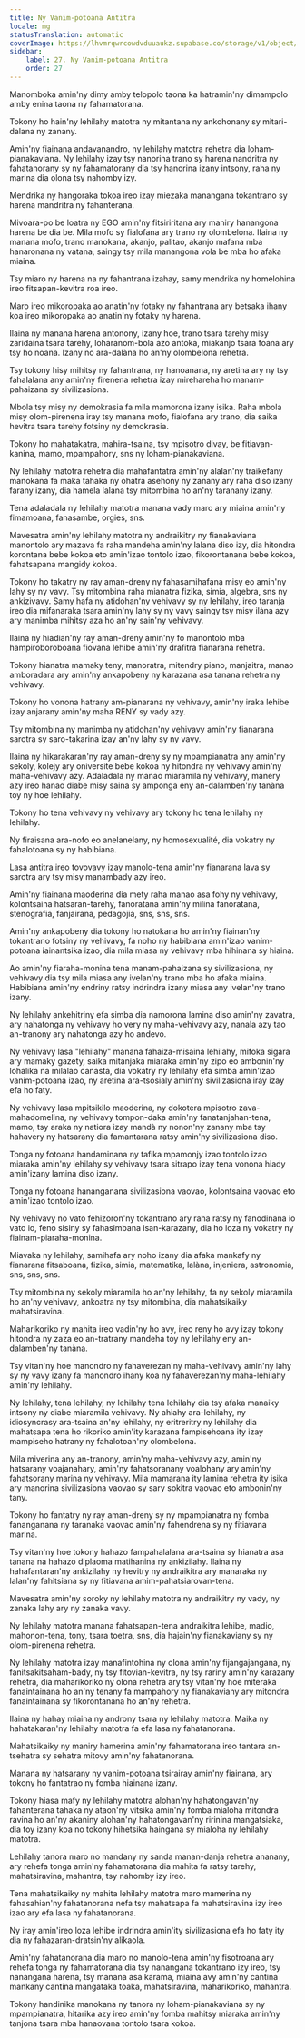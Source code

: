 ```yaml
---
title: Ny Vanim-potoana Antitra
locale: mg
statusTranslation: automatic
coverImage: https://lhvmrqwrcowdvduuaukz.supabase.co/storage/v1/object/public/strapi-uploads/small_cover-educacion-fundamental.webp-2d51a7828a2b1309555be27f7e2a61a0.webp
sidebar:
    label: 27. Ny Vanim-potoana Antitra
    order: 27
---
```

Manomboka amin'ny dimy amby telopolo taona ka hatramin'ny dimampolo amby enina taona ny fahamatorana.

Tokony ho hain'ny lehilahy matotra ny mitantana ny ankohonany sy mitari-dalana ny zanany.

Amin'ny fiainana andavanandro, ny lehilahy matotra rehetra dia loham-pianakaviana. Ny lehilahy izay tsy nanorina trano sy harena nandritra ny fahatanorany sy ny fahamatorany dia tsy hanorina izany intsony, raha ny marina dia olona tsy nahomby izy.

Mendrika ny hangoraka tokoa ireo izay miezaka manangana tokantrano sy harena mandritra ny fahanterana.

Mivoara-po be loatra ny EGO amin'ny fitsiriritana ary maniry hanangona harena be dia be. Mila mofo sy fialofana ary trano ny olombelona. Ilaina ny manana mofo, trano manokana, akanjo, palitao, akanjo mafana mba hanaronana ny vatana, saingy tsy mila manangona vola be mba ho afaka miaina.

Tsy miaro ny harena na ny fahantrana izahay, samy mendrika ny homelohina ireo fitsapan-kevitra roa ireo.

Maro ireo mikoropaka ao anatin'ny fotaky ny fahantrana ary betsaka ihany koa ireo mikoropaka ao anatin'ny fotaky ny harena.

Ilaina ny manana harena antonony, izany hoe, trano tsara tarehy misy zaridaina tsara tarehy, loharanom-bola azo antoka, miakanjo tsara foana ary tsy ho noana. Izany no ara-dalàna ho an'ny olombelona rehetra.

Tsy tokony hisy mihitsy ny fahantrana, ny hanoanana, ny aretina ary ny tsy fahalalana any amin'ny firenena rehetra izay mirehareha ho manam-pahaizana sy sivilizasiona.

Mbola tsy misy ny demokrasia fa mila mamorona izany isika. Raha mbola misy olom-pirenena iray tsy manana mofo, fialofana ary trano, dia saika hevitra tsara tarehy fotsiny ny demokrasia.

Tokony ho mahatakatra, mahira-tsaina, tsy mpisotro divay, be fitiavan-kanina, mamo, mpampahory, sns ny loham-pianakaviana.

Ny lehilahy matotra rehetra dia mahafantatra amin'ny alalan'ny traikefany manokana fa maka tahaka ny ohatra asehony ny zanany ary raha diso izany farany izany, dia hamela lalana tsy mitombina ho an'ny taranany izany.

Tena adaladala ny lehilahy matotra manana vady maro ary miaina amin'ny fimamoana, fanasambe, orgies, sns.

Mavesatra amin'ny lehilahy matotra ny andraikitry ny fianakaviana manontolo ary mazava fa raha mandeha amin'ny lalana diso izy, dia hitondra korontana bebe kokoa eto amin'izao tontolo izao, fikorontanana bebe kokoa, fahatsapana mangidy kokoa.

Tokony ho takatry ny ray aman-dreny ny fahasamihafana misy eo amin'ny lahy sy ny vavy. Tsy mitombina raha mianatra fizika, simia, algebra, sns ny ankizivavy. Samy hafa ny atidohan'ny vehivavy sy ny lehilahy, ireo taranja ireo dia mifanaraka tsara amin'ny lahy sy ny vavy saingy tsy misy ilàna azy ary manimba mihitsy aza ho an'ny sain'ny vehivavy.

Ilaina ny hiadian'ny ray aman-dreny amin'ny fo manontolo mba hampiroboroboana fiovana lehibe amin'ny drafitra fianarana rehetra.

Tokony hianatra mamaky teny, manoratra, mitendry piano, manjaitra, manao amboradara ary amin'ny ankapobeny ny karazana asa tanana rehetra ny vehivavy.

Tokony ho vonona hatrany am-pianarana ny vehivavy, amin'ny iraka lehibe izay anjarany amin'ny maha RENY sy vady azy.

Tsy mitombina ny manimba ny atidohan'ny vehivavy amin'ny fianarana sarotra sy saro-takarina izay an'ny lahy sy ny vavy.

Ilaina ny hikarakaran'ny ray aman-dreny sy ny mpampianatra any amin'ny sekoly, kolejy ary oniversite bebe kokoa ny hitondra ny vehivavy amin'ny maha-vehivavy azy. Adaladala ny manao miaramila ny vehivavy, manery azy ireo hanao diabe misy saina sy amponga eny an-dalamben'ny tanàna toy ny hoe lehilahy.

Tokony ho tena vehivavy ny vehivavy ary tokony ho tena lehilahy ny lehilahy.

Ny firaisana ara-nofo eo anelanelany, ny homosexualité, dia vokatry ny fahalotoana sy ny habibiana.

Lasa antitra ireo tovovavy izay manolo-tena amin'ny fianarana lava sy sarotra ary tsy misy manambady azy ireo.

Amin'ny fiainana maoderina dia mety raha manao asa fohy ny vehivavy, kolontsaina hatsaran-tarehy, fanoratana amin'ny milina fanoratana, stenografia, fanjairana, pedagojia, sns, sns, sns.

Amin'ny ankapobeny dia tokony ho natokana ho amin'ny fiainan'ny tokantrano fotsiny ny vehivavy, fa noho ny habibiana amin'izao vanim-potoana iainantsika izao, dia mila miasa ny vehivavy mba hihinana sy hiaina.

Ao amin'ny fiaraha-monina tena manam-pahaizana sy sivilizasiona, ny vehivavy dia tsy mila miasa any ivelan'ny trano mba ho afaka miaina. Habibiana amin'ny endriny ratsy indrindra izany miasa any ivelan'ny trano izany.

Ny lehilahy ankehitriny efa simba dia namorona lamina diso amin'ny zavatra, ary nahatonga ny vehivavy ho very ny maha-vehivavy azy, nanala azy tao an-tranony ary nahatonga azy ho andevo.

Ny vehivavy lasa "lehilahy" manana fahaiza-misaina lehilahy, mifoka sigara ary mamaky gazety, saika mitanjaka miaraka amin'ny zipo eo ambonin'ny lohalika na milalao canasta, dia vokatry ny lehilahy efa simba amin'izao vanim-potoana izao, ny aretina ara-tsosialy amin'ny sivilizasiona iray izay efa ho faty.

Ny vehivavy lasa mpitsikilo maoderina, ny dokotera mpisotro zava-mahadomelina, ny vehivavy tompon-daka amin'ny fanatanjahan-tena, mamo, tsy araka ny natiora izay mandà ny nonon'ny zanany mba tsy hahavery ny hatsarany dia famantarana ratsy amin'ny sivilizasiona diso.

Tonga ny fotoana handaminana ny tafika mpamonjy izao tontolo izao miaraka amin'ny lehilahy sy vehivavy tsara sitrapo izay tena vonona hiady amin'izany lamina diso izany.

Tonga ny fotoana hananganana sivilizasiona vaovao, kolontsaina vaovao eto amin'izao tontolo izao.

Ny vehivavy no vato fehizoron'ny tokantrano ary raha ratsy ny fanodinana io vato io, feno sisiny sy fahasimbana isan-karazany, dia ho loza ny vokatry ny fiainam-piaraha-monina.

Miavaka ny lehilahy, samihafa ary noho izany dia afaka mankafy ny fianarana fitsaboana, fizika, simia, matematika, lalàna, injeniera, astronomia, sns, sns, sns.

Tsy mitombina ny sekoly miaramila ho an'ny lehilahy, fa ny sekoly miaramila ho an'ny vehivavy, ankoatra ny tsy mitombina, dia mahatsikaiky mahatsiravina.

Maharikoriko ny mahita ireo vadin'ny ho avy, ireo reny ho avy izay tokony hitondra ny zaza eo an-tratrany mandeha toy ny lehilahy eny an-dalamben'ny tanàna.

Tsy vitan'ny hoe manondro ny fahaverezan'ny maha-vehivavy amin'ny lahy sy ny vavy izany fa manondro ihany koa ny fahaverezan'ny maha-lehilahy amin'ny lehilahy.

Ny lehilahy, tena lehilahy, ny lehilahy tena lehilahy dia tsy afaka manaiky intsony ny diabe miaramila vehivavy. Ny ahiahy ara-lehilahy, ny idiosyncrasy ara-tsaina an'ny lehilahy, ny eritreritry ny lehilahy dia mahatsapa tena ho rikoriko amin'ity karazana fampisehoana ity izay mampiseho hatrany ny fahalotoan'ny olombelona.

Mila miverina any an-tranony, amin'ny maha-vehivavy azy, amin'ny hatsarany voajanahary, amin'ny fahatsoranany voalohany ary amin'ny fahatsorany marina ny vehivavy. Mila mamarana ity lamina rehetra ity isika ary manorina sivilizasiona vaovao sy sary sokitra vaovao eto ambonin'ny tany.

Tokony ho fantatry ny ray aman-dreny sy ny mpampianatra ny fomba fananganana ny taranaka vaovao amin'ny fahendrena sy ny fitiavana marina.

Tsy vitan'ny hoe tokony hahazo fampahalalana ara-tsaina sy hianatra asa tanana na hahazo diplaoma matihanina ny ankizilahy. Ilaina ny hahafantaran'ny ankizilahy ny hevitry ny andraikitra ary manaraka ny lalan'ny fahitsiana sy ny fitiavana amim-pahatsiarovan-tena.

Mavesatra amin'ny soroky ny lehilahy matotra ny andraikitry ny vady, ny zanaka lahy ary ny zanaka vavy.

Ny lehilahy matotra manana fahatsapan-tena andraikitra lehibe, madio, mahonon-tena, tony, tsara toetra, sns, dia hajain'ny fianakaviany sy ny olom-pirenena rehetra.

Ny lehilahy matotra izay manafintohina ny olona amin'ny fijangajangana, ny fanitsakitsaham-bady, ny tsy fitovian-kevitra, ny tsy rariny amin'ny karazany rehetra, dia maharikoriko ny olona rehetra ary tsy vitan'ny hoe miteraka fanaintainana ho an'ny tenany fa mampahory ny fianakaviany ary mitondra fanaintainana sy fikorontanana ho an'ny rehetra.

Ilaina ny hahay miaina ny androny tsara ny lehilahy matotra. Maika ny hahatakaran'ny lehilahy matotra fa efa lasa ny fahatanorana.

Mahatsikaiky ny maniry hamerina amin'ny fahamatorana ireo tantara an-tsehatra sy sehatra mitovy amin'ny fahatanorana.

Manana ny hatsarany ny vanim-potoana tsirairay amin'ny fiainana, ary tokony ho fantatrao ny fomba hiainana izany.

Tokony hiasa mafy ny lehilahy matotra alohan'ny hahatongavan'ny fahanterana tahaka ny ataon'ny vitsika amin'ny fomba mialoha mitondra ravina ho an'ny akaniny alohan'ny hahatongavan'ny ririnina mangatsiaka, dia toy izany koa no tokony hihetsika haingana sy mialoha ny lehilahy matotra.

Lehilahy tanora maro no mandany ny sanda manan-danja rehetra ananany, ary rehefa tonga amin'ny fahamatorana dia mahita fa ratsy tarehy, mahatsiravina, mahantra, tsy nahomby izy ireo.

Tena mahatsikaiky ny mahita lehilahy matotra maro mamerina ny fahasahian'ny fahatanorana nefa tsy mahatsapa fa mahatsiravina izy ireo izao ary efa lasa ny fahatanorana.

Ny iray amin'ireo loza lehibe indrindra amin'ity sivilizasiona efa ho faty ity dia ny fahazaran-dratsin'ny alikaola.

Amin'ny fahatanorana dia maro no manolo-tena amin'ny fisotroana ary rehefa tonga ny fahamatorana dia tsy nanangana tokantrano izy ireo, tsy nanangana harena, tsy manana asa karama, miaina avy amin'ny cantina mankany cantina mangataka toaka, mahatsiravina, maharikoriko, mahantra.

Tokony handinika manokana ny tanora ny loham-pianakaviana sy ny mpampianatra, hitarika azy ireo amin'ny fomba mahitsy miaraka amin'ny tanjona tsara mba hanaovana tontolo tsara kokoa.


